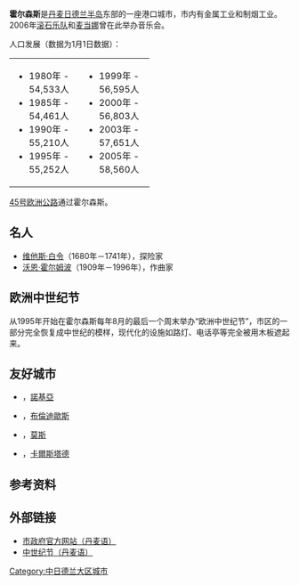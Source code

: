 {{Infobox settlement
<!--See Template:Infobox Settlement for additional fields that may be available-->
<!--See the Table at Infobox Settlement for all fields and descriptions of usage-->
<!-- Basic info  ---------------->
| name                   =霍爾森斯

| official_name          ={{lang|nl|Horsens}}
| other_name             =
| native_name            =  <!-- if different from the English name -->
| nickname               =
| settlement_type        = <!-- e.g. Town, Village, City, etc.-->
| total_type             = <!-- to set a non-standard label for total area and population rows -->
| motto                  =
<!-- images and maps  ----------->
| image_skyline          =Horsens old center.JPG
| imagesize              =
| image_caption          =舊城區的小巷
| image_flag             =
| flag_size              =
| image_seal             =
| seal_size              =
| image_shield           = Coat of arms of Horsens.svg
| shield_size            =100px
| image_blank_emblem     =
| blank_emblem_type      =
| blank_emblem_size      =
| image_map              = 
| mapsize                =
| map_caption            =
| image_map1             =
| mapsize1               =
| map_caption1           =
| image_dot_map          =
| dot_mapsize            =
| dot_map_caption        =
| dot_x =  |dot_y =
| pushpin_map            = Denmark
| pushpin_label_position = right
| pushpin_map_caption    = 在丹麥的位置
| pushpin_mapsize        =
<!-- Location ------------------>
| subdivision_type       = 國家
| subdivision_name       = {{flag|Denmark}}
| subdivision_type1      = [[丹麥大區|大區]]
| subdivision_name1      = [[中日德蘭大區|中日德蘭大區]]
| subdivision_type2      = [[丹麥自治市|自治市]]
| subdivision_name2      = [[霍森斯自治市|霍森斯]]|
<!-- Smaller parts (e.g. boroughs of a city) and seat of government -->
| seat_type              =
| seat                   =
| parts_type             =
| parts_style            = <!-- =list (for list), coll (for collapsed list), para (for paragraph format) Default is list if up to 5 items, coll if more than 5-->
| parts                  = <!-- parts text, or header for parts list -->
| p1                     =
| p2                     = <!-- etc. up to p50: for separate parts to be listed-->
<!-- Politics ----------------->
| government_footnotes   =
| government_type        =
| leader_title           = 
| leader_title1          =
| leader_name1           =
| established_title      = 建立
| established_date       = 12世紀
<!-- Area    --------------------->
|area_magnitude          =
|area_footnotes          =
|area_total_km2          = 189
|area_land_km2           = <!--See table @ Template:Infobox Settlement for details on unit conversion-->
|area_water_km2          =
|area_total_sq_mi        =
|area_land_sq_mi         =
|area_water_sq_mi        =
|area_water_percent      =
<!-- Elevation -------------------------->
|elevation_footnotes     =  <!--for references: use <ref> tags-->
|elevation_m             = 5
|elevation_ft            =
|elevation_max_m         =
|elevation_max_ft        =
|elevation_min_m         =
|elevation_min_ft        =
<!-- Population   ----------------------->
|population_as_of        = 2014
|population_footnotes    =
|population_note         = <ref>[http://www.statistikbanken.dk/statbank5a/SelectVarVal/Define.asp?Maintable=BEF44&PLanguage=1 BEF44: Population 1.January by urban areas] database from [[Statistics_Denmark|Statistics Denmark]]</ref>
|population_total        = 55884 |<!-- the municipality has a population of c. 85,662 but the infoboxes generally refer to the actual cities only.-->
|population_density_km2  = auto
|population_density_sq_mi=
<!-- General information  --------------->
| timezone               =
| utc_offset             =
| timezone_DST           =
| utc_offset_DST         =
| coor_pinpoint          = <!-- can be used to specify exactly where/what the coordinates refer to -->
| coordinates_type       =
| coordinates_display    = yes
| latd  = 55 | latm  = 52 | lats  = | latNS  = N
| longd = 09 | longm = 50 | longs = | longEW = E
<!-- Area/postal codes & others -------->
| postal_code_type       = Postal code
| postal_code            = 8700
| area_code              = (+45) 7
| website                = {{URL|www.horsens.dk}}
| footnotes              =
}}
'''霍尔森斯'''是[[丹麦|丹麦]][[日德兰半岛|日德兰半岛]]东部的一座港口城市，市内有金属工业和制烟工业。2006年[[滚石乐队|滚石乐队]]和[[麦当娜|麦当娜]]曾在此举办音乐会。

人口发展（数据为1月1日数据）：
{| border="1" cellpadding="2" cellspacing="0"
| valign="top" width="25%" |
* 1980年 - 54,533人
* 1985年 - 54,461人
* 1990年 - 55,210人
* 1995年 - 55,252人
| valign="top" width="25%" |
* 1999年 - 56,595人
* 2000年 - 56,803人
* 2003年 - 57,651人
* 2005年 - 58,560人
|}
[[45号欧洲公路|45号欧洲公路]]通过霍尔森斯。

== 名人 ==
* [[维他斯·白令|维他斯·白令]]（1680年－1741年），探险家
* [[沃恩·霍尔姆波|沃恩·霍尔姆波]]（1909年－1996年），作曲家

== 欧洲中世纪节 ==
从1995年开始在霍尔森斯每年8月的最后一个周末举办“欧洲中世纪节”，市区的一部分完全恢复成中世纪的模样，现代化的设施如路灯、电话亭等完全被用木板遮起来。
==友好城市==
* {{flag|FIN}}，[[諾基亞_(市鎮)|諾基亞]]
* {{flag|ISL}}，[[布倫迪歐斯|布倫迪歐斯]]  
* {{flag|NOR}}，[[莫斯|莫斯]] 
* {{flag|SWE}}，[[卡爾斯塔德|卡爾斯塔德]]

==参考资料==
{{refs}}

== 外部链接 ==
* [http://www.horsens.dk/ 市政府官方网站（丹麦语）]
* [http://www.middelalderfestival.dk/ 中世纪节（丹麦语）]

{{Authority control}}
[[Category:中日德兰大区城市|Category:中日德兰大区城市]]